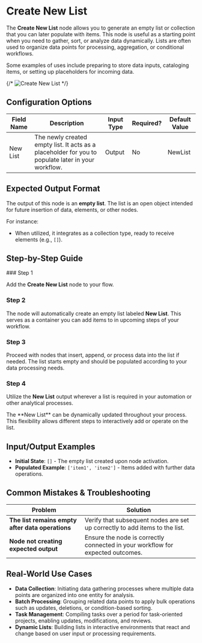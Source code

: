 
# Create New List

The **Create New List** node allows you to generate an empty list or collection that you can later populate with items. This node is useful as a starting point when you need to gather, sort, or analyze data dynamically. Lists are often used to organize data points for processing, aggregation, or conditional workflows.

Some examples of uses include preparing to store data inputs, cataloging items, or setting up placeholders for incoming data.

{/* ![Create New List](./create-new-list.png) */}

## Configuration Options

| Field Name | Description                                                                                        | Input Type | Required? | Default Value |
| ---------- | -------------------------------------------------------------------------------------------------- | ---------- | --------- | ------------- |
| New List   | The newly created empty list. It acts as a placeholder for you to populate later in your workflow. | Output     | No        | NewList       |

## Expected Output Format

The output of this node is an **empty list**. The list is an open object intended for future insertion of data, elements, or other nodes.

For instance:

- When utilized, it integrates as a collection type, ready to receive elements (e.g., `[]`).

## Step-by-Step Guide

<Steps>
### Step 1

Add the **Create New List** node to your flow.

### Step 2

The node will automatically create an empty list labeled **New List**. This serves as a container you can add items to in upcoming steps of your workflow.

### Step 3

Proceed with nodes that insert, append, or process data into the list if needed. The list starts empty and should be populated according to your data processing needs.

### Step 4

Utilize the **New List** output wherever a list is required in your automation or other analytical processes.

</Steps>

<Callout type="info" title="Note">
  The **New List** can be dynamically updated throughout your process. This
  flexibility allows different steps to interactively add or operate on the
  list.
</Callout>

## Input/Output Examples

- **Initial State**: `[]` - The empty list created upon node activation.
- **Populated Example**: `['item1', 'item2']` - Items added with further data operations.

## Common Mistakes & Troubleshooting

| Problem                                          | Solution                                                                       |
| ------------------------------------------------ | ------------------------------------------------------------------------------ |
| **The list remains empty after data operations** | Verify that subsequent nodes are set up correctly to add items to the list.    |
| **Node not creating expected output**            | Ensure the node is correctly connected in your workflow for expected outcomes. |

## Real-World Use Cases

- **Data Collection**: Initiating data gathering processes where multiple data points are organized into one entity for analysis.
- **Batch Processing**: Grouping related data points to apply bulk operations such as updates, deletions, or condition-based sorting.
- **Task Management**: Compiling tasks over a period for task-oriented projects, enabling updates, modifications, and reviews.
- **Dynamic Lists**: Building lists in interactive environments that react and change based on user input or processing requirements.
